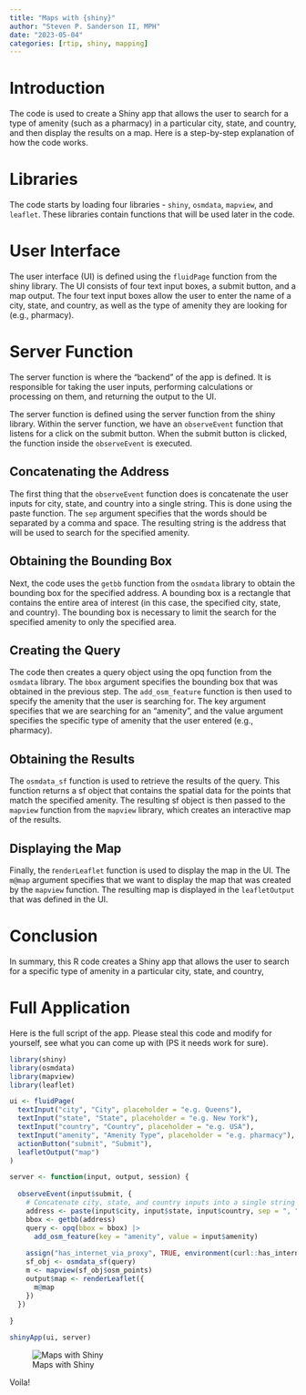 ```yaml
---
title: "Maps with {shiny}"
author: "Steven P. Sanderson II, MPH"
date: "2023-05-04"
categories: [rtip, shiny, mapping]
---
```



# Introduction

The code is used to create a Shiny app that allows the user to search for a type of amenity (such as a pharmacy) in a particular city, state, and country, and then display the results on a map. Here is a step-by-step explanation of how the code works.

# Libraries

The code starts by loading four libraries - `shiny`, `osmdata`, `mapview`, and `leaflet`. These libraries contain functions that will be used later in the code.

# User Interface

The user interface (UI) is defined using the `fluidPage` function from the shiny library. The UI consists of four text input boxes, a submit button, and a map output. The four text input boxes allow the user to enter the name of a city, state, and country, as well as the type of amenity they are looking for (e.g., pharmacy).

# Server Function

The server function is where the "backend" of the app is defined. It is responsible for taking the user inputs, performing calculations or processing on them, and returning the output to the UI.

The server function is defined using the server function from the shiny library. Within the server function, we have an `observeEvent` function that listens for a click on the submit button. When the submit button is clicked, the function inside the `observeEvent` is executed.

## Concatenating the Address

The first thing that the `observeEvent` function does is concatenate the user inputs for city, state, and country into a single string. This is done using the paste function. The `sep` argument specifies that the words should be separated by a comma and space. The resulting string is the address that will be used to search for the specified amenity.

## Obtaining the Bounding Box

Next, the code uses the `getbb` function from the `osmdata` library to obtain the bounding box for the specified address. A bounding box is a rectangle that contains the entire area of interest (in this case, the specified city, state, and country). The bounding box is necessary to limit the search for the specified amenity to only the specified area.

## Creating the Query

The code then creates a query object using the opq function from the `osmdata` library. The `bbox` argument specifies the bounding box that was obtained in the previous step. The `add_osm_feature` function is then used to specify the amenity that the user is searching for. The key argument specifies that we are searching for an "amenity", and the value argument specifies the specific type of amenity that the user entered (e.g., pharmacy).

## Obtaining the Results

The `osmdata_sf` function is used to retrieve the results of the query. This function returns a sf object that contains the spatial data for the points that match the specified amenity. The resulting sf object is then passed to the `mapview` function from the `mapview` library, which creates an interactive map of the results.

## Displaying the Map

Finally, the r`enderLeaflet` function is used to display the map in the UI. The `m@map` argument specifies that we want to display the map that was created by the `mapview` function. The resulting map is displayed in the `leafletOutput` that was defined in the UI.

# Conclusion

In summary, this R code creates a Shiny app that allows the user to search for a specific type of amenity in a particular city, state, and country,

# Full Application

Here is the full script of the app. Please steal this code and modify for yourself, see what you can come up with (PS it needs work for sure).

```r
library(shiny)
library(osmdata)
library(mapview)
library(leaflet)

ui <- fluidPage(
  textInput("city", "City", placeholder = "e.g. Queens"),
  textInput("state", "State", placeholder = "e.g. New York"),
  textInput("country", "Country", placeholder = "e.g. USA"),
  textInput("amenity", "Amenity Type", placeholder = "e.g. pharmacy"),
  actionButton("submit", "Submit"),
  leafletOutput("map")
)

server <- function(input, output, session) {
  
  observeEvent(input$submit, {
    # Concatenate city, state, and country inputs into a single string
    address <- paste(input$city, input$state, input$country, sep = ", ")
    bbox <- getbb(address)
    query <- opq(bbox = bbox) |>
      add_osm_feature(key = "amenity", value = input$amenity)
    
    assign("has_internet_via_proxy", TRUE, environment(curl::has_internet))
    sf_obj <- osmdata_sf(query)
    m <- mapview(sf_obj$osm_points)
    output$map <- renderLeaflet({
      m@map
    })
  })
  
}

shinyApp(ui, server)
```

![Maps with Shiny](Capture.PNG)

Voila!